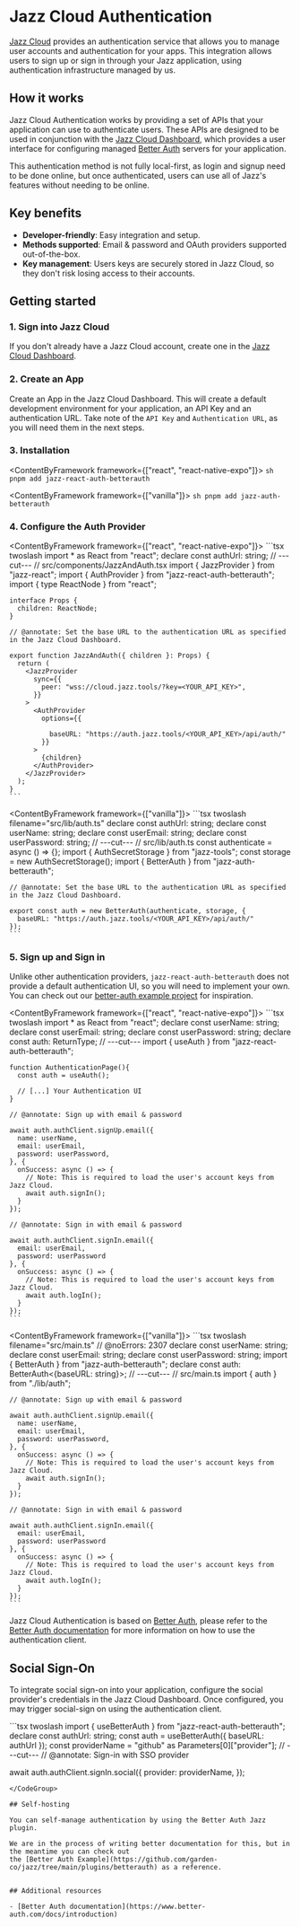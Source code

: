 


# Jazz Cloud Authentication

[Jazz Cloud](/cloud) provides an authentication service that allows you to manage user accounts and 
authentication for your apps. This integration allows users to sign up or sign in through your
Jazz application, using authentication infrastructure managed by us.


## How it works

Jazz Cloud Authentication works by providing a set of APIs that your application can use to authenticate users. 
These APIs are designed to be used in conjunction with the [Jazz Cloud Dashboard](https://dashboard.jazz.tools/), 
which provides a user interface for configuring managed [Better Auth](https://www.better-auth.com/) 
servers for your application.

<Alert variant="info" title="Network requirements">
This authentication method is not fully local-first, as login and signup need to be done online,
but once authenticated, users can use all of Jazz's features without needing to be online.
</Alert>

## Key benefits

- **Developer-friendly**: Easy integration and setup.
- **Methods supported**: Email & password and OAuth providers supported out-of-the-box.
- **Key management**: Users keys are securely stored in Jazz Cloud, so they don't risk losing access to their accounts.

## Getting started

### 1. Sign into Jazz Cloud

If you don't already have a Jazz Cloud account, create one in the [Jazz Cloud Dashboard](https://dashboard.jazz.tools).

### 2. Create an App

Create an App in the Jazz Cloud Dashboard.
This will create a default development environment for your application, an API Key and an authentication URL.
Take note of the `API Key` and `Authentication URL`, as you will need them in the next steps.

### 3. Installation

<ContentByFramework framework={["react", "react-native-expo"]}>
  <CodeGroup>
    ```sh
    pnpm add jazz-react-auth-betterauth
    ```
  </CodeGroup>
</ContentByFramework>

<ContentByFramework framework={["vanilla"]}>
  <CodeGroup>
    ```sh
    pnpm add jazz-auth-betterauth
    ```
  </CodeGroup>
</ContentByFramework>


### 4. Configure the Auth Provider

<ContentByFramework framework={["react", "react-native-expo"]}>
  <CodeGroup>
    ```tsx twoslash
    import * as React from "react";
    declare const authUrl: string;
    // ---cut---
    // src/components/JazzAndAuth.tsx
    import { JazzProvider } from "jazz-react";
    import { AuthProvider } from "jazz-react-auth-betterauth";
    import { type ReactNode } from "react";

    interface Props {
      children: ReactNode;
    }

    // @annotate: Set the base URL to the authentication URL as specified in the Jazz Cloud Dashboard.
    
    export function JazzAndAuth({ children }: Props) {
      return (
        <JazzProvider
          sync={{
            peer: "wss://cloud.jazz.tools/?key=<YOUR_API_KEY>",
          }}
        >
          <AuthProvider
            options={{

              baseURL: "https://auth.jazz.tools/<YOUR_API_KEY>/api/auth/"
            }}
          >
            {children}
          </AuthProvider> 
        </JazzProvider>
      );
    }
    ```
  </CodeGroup>
</ContentByFramework>

<ContentByFramework framework={["vanilla"]}>
  <CodeGroup>
    ```tsx twoslash filename="src/lib/auth.ts"
    declare const authUrl: string;
    declare const userName: string;
    declare const userEmail: string;
    declare const userPassword: string;
    // ---cut---
    // src/lib/auth.ts
    const authenticate = async () => {};
    import { AuthSecretStorage } from "jazz-tools";
    const storage = new AuthSecretStorage();
    import { BetterAuth } from "jazz-auth-betterauth";

    // @annotate: Set the base URL to the authentication URL as specified in the Jazz Cloud Dashboard.
    
    export const auth = new BetterAuth(authenticate, storage, { 
      baseURL: "https://auth.jazz.tools/<YOUR_API_KEY>/api/auth/" 
    });
    ```
  </CodeGroup>
</ContentByFramework>



### 5. Sign up and Sign in

Unlike other authentication providers, `jazz-react-auth-betterauth`  does not provide a default 
authentication UI, so you will need to implement your own.
You can check out our [better-auth example project](https://github.com/garden-co/jazz/tree/main/examples/betterauth) 
for inspiration.

<ContentByFramework framework={["react", "react-native-expo"]}>
  <CodeGroup>
    ```tsx twoslash
    import * as React from "react";
    declare const userName: string;
    declare const userEmail: string;
    declare const userPassword: string;
    declare const auth: ReturnType<typeof useAuth>;
    // ---cut---
    import { useAuth } from "jazz-react-auth-betterauth";

    function AuthenticationPage(){
      const auth = useAuth();

      // [...] Your Authentication UI
    }

    // @annotate: Sign up with email & password

    await auth.authClient.signUp.email({
      name: userName,
      email: userEmail,
      password: userPassword,
    }, {
      onSuccess: async () => {
        // Note: This is required to load the user's account keys from Jazz Cloud.
        await auth.signIn();
      }
    });

    // @annotate: Sign in with email & password

    await auth.authClient.signIn.email({
      email: userEmail,
      password: userPassword
    }, {
      onSuccess: async () => {
        // Note: This is required to load the user's account keys from Jazz Cloud.
        await auth.logIn();
      }
    });
    ```
  </CodeGroup>
</ContentByFramework>

<ContentByFramework framework={["vanilla"]}>
  <CodeGroup>
    ```tsx twoslash filename="src/main.ts"
    // @noErrors: 2307
    declare const userName: string;
    declare const userEmail: string;
    declare const userPassword: string;
    import { BetterAuth } from "jazz-auth-betterauth";
    declare const auth: BetterAuth<{baseURL: string}>;
    // ---cut---
    // src/main.ts
    import { auth } from "./lib/auth";

    // @annotate: Sign up with email & password

    await auth.authClient.signUp.email({
      name: userName,
      email: userEmail,
      password: userPassword,
    }, {
      onSuccess: async () => {
        // Note: This is required to load the user's account keys from Jazz Cloud.
        await auth.signIn();
      }
    });

    // @annotate: Sign in with email & password

    await auth.authClient.signIn.email({
      email: userEmail,
      password: userPassword
    }, {
      onSuccess: async () => {
        // Note: This is required to load the user's account keys from Jazz Cloud.
        await auth.logIn();
      }
    });
    ```
  </CodeGroup>
</ContentByFramework>

Jazz Cloud Authentication is based on [Better Auth](https://www.better-auth.com/), please refer
to the [Better Auth documentation](https://www.better-auth.com/docs/basic-usage) for more information
on how to use the authentication client.


## Social Sign-On

To integrate social sign-on into your application, configure the social provider's credentials
in the Jazz Cloud Dashboard. Once configured, you may trigger social-sign on using the authentication client.

<CodeGroup>
  ```tsx twoslash
  import { useBetterAuth } from "jazz-react-auth-betterauth";
  declare const authUrl: string;
  const auth = useBetterAuth({ baseURL: authUrl });
  const providerName = "github" as Parameters<typeof auth.authClient.signIn.social>[0]["provider"];
  // ---cut---
  // @annotate: Sign-in with SSO provider

  await auth.authClient.signIn.social({
    provider: providerName,
  });

  ```
</CodeGroup>

## Self-hosting

You can self-manage authentication by using the Better Auth Jazz plugin. 

We are in the process of writing better documentation for this, but in the meantime you can check out 
the [Better Auth Example](https://github.com/garden-co/jazz/tree/main/plugins/betterauth) as a reference.


## Additional resources

- [Better Auth documentation](https://www.better-auth.com/docs/introduction)
